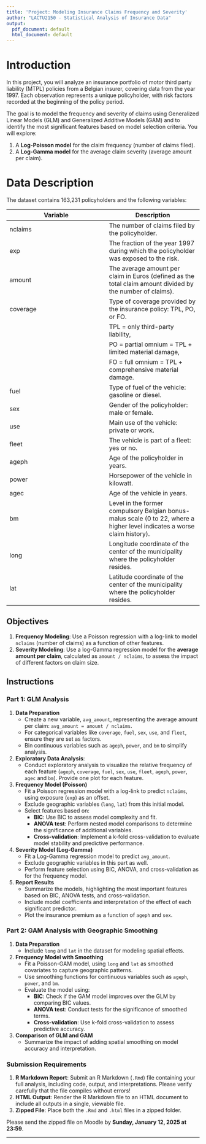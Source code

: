 ```yaml
---
title: 'Project: Modeling Insurance Claims Frequency and Severity'
author: "LACTU2150 - Statistical Analysis of Insurance Data"
output:
  pdf_document: default
  html_document: default
---
```


# Introduction

In this project, you will analyze an insurance portfolio of motor third party liability (MTPL) policies from a Belgian insurer, covering data from the year 1997. Each observation represents a unique policyholder, with risk factors recorded at the beginning of the policy period.

The goal is to model the frequency and severity of claims using Generalized Linear Models (GLM) and Generalized Additive Models (GAM) and to identify the most significant features based on model selection criteria. You will explore:

1. A **Log-Poisson model** for the claim frequency (number of claims filed).
2. A **Log-Gamma model** for the average claim severity (average amount per claim).

# Data Description

The dataset contains 163,231 policyholders and the following variables:


| Variable     | Description |
|--------------|-------------|
| nclaims      | The number of claims filed by the policyholder. |
| exp          | The fraction of the year 1997 during which the policyholder was exposed to the risk. |
| amount       | The average amount per claim in Euros (defined as the total claim amount divided by the number of claims). |
| coverage     | Type of coverage provided by the insurance policy: TPL, PO, or FO. |
|              | TPL = only third-party liability, |
|              | PO = partial omnium = TPL + limited material damage, |
|              | FO = full omnium = TPL + comprehensive material damage. |
| fuel         | Type of fuel of the vehicle: gasoline or diesel. |
| sex          | Gender of the policyholder: male or female. |
| use          | Main use of the vehicle: private or work. |
| fleet        | The vehicle is part of a fleet: yes or no. |
| ageph        | Age of the policyholder in years. |
| power        | Horsepower of the vehicle in kilowatt. |
| agec         | Age of the vehicle in years. |
| bm           | Level in the former compulsory Belgian bonus-malus scale (0 to 22, where a higher level indicates a worse claim history). |
| long         | Longitude coordinate of the center of the municipality where the policyholder resides. |
| lat          | Latitude coordinate of the center of the municipality where the policyholder resides. |



## Objectives

1. **Frequency Modeling**: Use a Poisson regression with a log-link to model `nclaims` (number of claims) as a function of other features.
2. **Severity Modeling**: Use a log-Gamma regression model for the **average amount per claim**, calculated as `amount / nclaims`, to assess the impact of different factors on claim size.

## Instructions

### Part 1: GLM Analysis

1. **Data Preparation**
   - Create a new variable, `avg_amount`, representing the average amount per claim: `avg_amount = amount / nclaims`.
   - For categorical variables like `coverage`, `fuel`, `sex`, `use`, and `fleet`, ensure they are set as factors.
   - Bin continuous variables such as `ageph`, `power`, and `bm` to simplify analysis.
   
2. **Exploratory Data Analysis**:
   - Conduct exploratory analysis to visualize the relative frequency of each feature (`ageph`, `coverage`, `fuel`, `sex`, `use`, `fleet`, `ageph`, `power`, `agec` and `bm`). Provide one plot for each feature. 

3. **Frequency Model (Poisson)**
   - Fit a Poisson regression model with a log-link to predict `nclaims`, using exposure (`exp`) as an offset.
   - Exclude geographic variables (`long`, `lat`) from this initial model.
   - Select features based on:
     - **BIC**: Use BIC to assess model complexity and fit.
     - **ANOVA test**: Perform nested model comparisons to determine the significance of additional variables.
     - **Cross-validation**: Implement a k-fold cross-validation to evaluate model stability and predictive performance.
   
4. **Severity Model (Log-Gamma)**
   - Fit a Log-Gamma regression model to predict `avg_amount`.
   - Exclude geographic variables in this part as well.
   - Perform feature selection using BIC, ANOVA, and cross-validation as for the frequency model.

4. **Report Results**
   - Summarize the models, highlighting the most important features based on BIC, ANOVA tests, and cross-validation.
   - Include model coefficients and interpretation of the effect of each significant predictor.
   - Plot the insurance premium as a function of `ageph` and `sex`.

### Part 2: GAM Analysis with Geographic Smoothing

1. **Data Preparation**
   - Include `long` and `lat` in the dataset for modeling spatial effects.

2. **Frequency Model with Smoothing**
   - Fit a Poisson-GAM model, using `long` and `lat` as smoothed covariates to capture geographic patterns.
   - Use smoothing functions for continuous variables such as `ageph`, `power`, and `bm`.
   - Evaluate the model using:
     - **BIC**: Check if the GAM model improves over the GLM by comparing BIC values.
     - **ANOVA test**: Conduct tests for the significance of smoothed terms.
     - **Cross-validation**: Use k-fold cross-validation to assess predictive accuracy.

3. **Comparison of GLM and GAM**
   - Summarize the impact of adding spatial smoothing on model accuracy and interpretation.

### Submission Requirements

1. **R Markdown Report**: Submit an R Markdown (`.Rmd`) file containing your full analysis, including code, output, and interpretations. Please verify carefully that the file compiles without errors! 
2. **HTML Output**: Render the R Markdown file to an HTML document to include all outputs in a single, viewable file.
3. **Zipped File**: Place both the `.Rmd` and `.html` files in a zipped folder.

Please send the zipped file on Moodle by **Sunday, January 12, 2025 at 23:59**.



---


